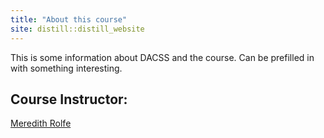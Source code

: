```yaml
---
title: "About this course"
site: distill::distill_website
---
```


This is some information about DACSS and the course. Can be prefilled in with something interesting.


## Course Instructor:
[Meredith Rolfe](Rolfe.html)
